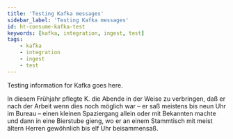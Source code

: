 ```yaml
---
title: 'Testing Kafka messages'
sidebar_label: 'Testing Kafka messages'
id: ht-consume-kafka-test
keywords: [kafka, integration, ingest, test]
tags:
    - kafka
    - integration
    - ingest
    - test
---
```






Testing information for Kafka goes here.

In diesem Frühjahr pflegte K. die Abende in der Weise zu verbringen, daß er nach der Arbeit wenn dies noch möglich war – er saß meistens bis neun Uhr im Bureau – einen kleinen Spaziergang allein oder mit Bekannten machte und dann in eine Bierstube gieng, wo er an einem Stammtisch mit meist ältern Herren gewöhnlich bis elf Uhr beisammensaß.